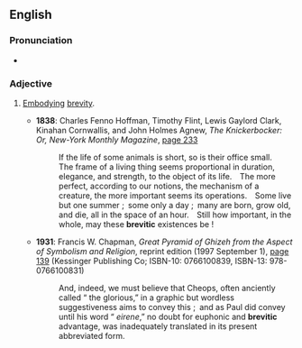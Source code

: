 ==English==

===Pronunciation===
* {{a|UK}} {{IPA|/bɹɛˈvɪtɪk/|lang=en}}

===Adjective===
{{en-adj|-}}

# {{context|rare|lang=en}} [[embody|Embodying]] [[brevity]].
#* '''1838''': Charles Fenno Hoffman, Timothy Flint, Lewis Gaylord Clark, Kinahan Cornwallis, and John Holmes Agnew, ''The Knickerbocker: Or, New-York Monthly Magazine'', [http://www.google.co.uk/books?id=hDrwVOafGigC&pg=PA233&dq=brevitic page 233]
#*: If the life of some animals is short, so is their office small. The frame of a living thing seems proportional in duration, elegance, and strength, to the object of its life. The more perfect, according to our notions, the mechanism of a creature, the more important seems its operations. Some live but one summer ; some only a day ; many are born, grow old, and die, all in the space of an hour. Still how important, in the whole, may these '''brevitic''' existences be !
#* '''1931''': Francis W. Chapman, ''Great Pyramid of Ghizeh from the Aspect of Symbolism and Religion'', reprint edition (1997 September 1), [http://www.google.co.uk/books?id=qxQKiJrIEtkC&pg=PA139&dq=brevitic&sig=dE3nuAweoXrkmsDUea88uuneZwc page 139] (Kessinger Publishing Co; ISBN-10: 0766100839, ISBN-13: 978-0766100831)
#*: And, indeed, we must believe that Cheops, often anciently called “ the glorious,” in a graphic but wordless suggestiveness aims to convey this ; and as Paul did convey until his word “ ''eirene'',” no doubt for euphonic and '''brevitic''' advantage, was inadequately translated in its present abbreviated form.